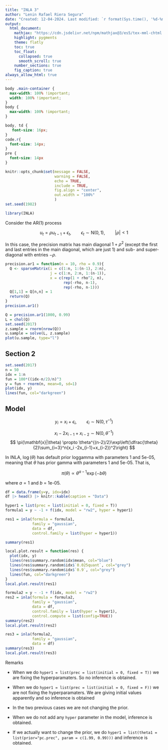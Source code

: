 ```yaml
---
title: "INLA 3"
author: "Lenin Rafael Riera Segura"
date: "Created: 12-04-2024. Last modified: `r format(Sys.time(), '%d-%m-%Y.')`"
output:
  html_document:
    mathjax: "https://cdn.jsdelivr.net/npm/mathjax@3/es5/tex-mml-chtml.js"
    highlight: pygments
    theme: flatly
    toc: true
    toc_float:
      collapsed: true
      smooth_scroll: true
    number_sections: true
    fig_caption: true
always_allow_html: true
---
```

```css
body .main-container {
  max-width: 100% !important;
  width: 100% !important;
}
body {
  max-width: 100% !important;
}

body, td {
   font-size: 16px;
}
code.r{
  font-size: 14px;
}
pre {
  font-size: 14px
}
```


```r
knitr::opts_chunk$set(message = FALSE, 
                      warning = FALSE, 
                      echo = TRUE, 
                      include = TRUE,
                      fig.align = "center",
                      out.width = "100%"
                      )
set.seed(1982)
```


```r
library(INLA)
```


Consider the AR(1) process

$$
u_t = \rho u_{t-1}+\epsilon_t, \qquad \epsilon_t\sim\text{N}(0,1),\qquad |\rho|<1
$$


In this case, the precision matrix has main diagonal $1+\rho^2$ (except the first and last entries in the main diagonal, which are just 1) and sub- and super-diagonal with entries $-\rho$.


```r
precision.ar1 = function(n = 10, rho = 0.9){
  Q <- sparseMatrix(i = c(1:n, 1:(n-1), 2:n), 
                    j = c(1:n, 2:n, 1:(n-1)), 
                    x = c(rep(1 + rho^2, n), 
                          rep(-rho, n-1), 
                          rep(-rho, n-1)))
  Q[1,1] = Q[n,n] = 1
  return(Q)
}
precision.ar1()
```


```r
Q = precision.ar1(1000, 0.99)
L = chol(Q)
set.seed(2017)
z.sample = rnorm(nrow(Q))
u.sample = solve(L, z.sample)
plot(u.sample, type="l")
```

## Section 2

```r
set.seed(2017)
n = 50
idx = 1:n
fun = 100*((idx-n/2)/n)^3
y = fun + rnorm(n, mean=0, sd=1)
plot(idx, y)
lines(fun, col="darkgreen")
```

## Model 

$$
y_i = x_i + \epsilon_i, \qquad \epsilon_i\sim\text{N}(0,\tau^{-1})
$$

$$
x_i -2x_{i-1}+x_{i-2}\sim\text{N}(0,\theta^{-1})
$$
$$
\pi(\mathbf{x}|\theta) \propto \theta^{(n-2)/2}\exp\left(\dfrac{\theta}{2}\sum_{i=3}^n(x_i -2x_{i-1}+x_{i-2})^2\right)
$$



In INLA, $\log(\theta)$ has default prior loggamma with parameters 1 and 5e-05, meaning that $\theta$ has prior gamma with parameters 1 and 5e-05. That is,

$$
\pi(\theta)\propto \theta^{a-1}\exp(-b\theta)
$$

where $a = 1$ and $b$ = 1e-05. 




```r
df = data.frame(y=y, idx=idx)
df |> head() |> knitr::kable(caption = "Data")
```





```r
hyper1 = list(prec = list(initial = 0, fixed = T))
formula1 = y ~ -1 + f(idx, model = "rw2", hyper = hyper1)

res1 = inla(formula = formula1,
            family = "gaussian", 
            data = df,
            control.family = list(hyper = hyper1))
```

```r
summary(res1)
```


```r
local.plot.result = function(res) {
  plot(idx, y)
  lines(res$summary.random$idx$mean, col="blue")
  lines(res$summary.random$idx$`0.025quant`, col="grey")
  lines(res$summary.random$idx$`0.9`, col="grey")
  lines(fun, col="darkgreen")
}
local.plot.result(res1)
```



```r
formula2 = y ~ -1 + f(idx, model = "rw2")
res2 = inla(formula = formula2, 
            family = "gaussian", 
            data = df,
            control.family = list(hyper = hyper1),
            control.compute = list(config=TRUE))
summary(res2)
local.plot.result(res2)
```


```r
res3 = inla(formula2, 
            family = "gaussian",
            data = df)
summary(res3)
local.plot.result(res3)
```


::: {.alert .alert-info}
Remarks

- When we do `hyper1 = list(prec = list(initial = 0, fixed = T))` we are fixing the hyperparamaters. So no inference is obtained.

- When we do `hyper1 = list(prec = list(initial = 0, fixed = F))` we are not fixing the hyperparamaters. We are giving initial values apparently and so inference is obtained

- In the two previous cases we are not changing the prior.

- When we  do not add any `hyper` parameter in the model, inference is obtained.

- If we actually want to change the prior, we do `hyper1 = list(theta1 = list(prior="pc.prec", param = c(1.99, 0.99)))` and inference is obtained.
:::








